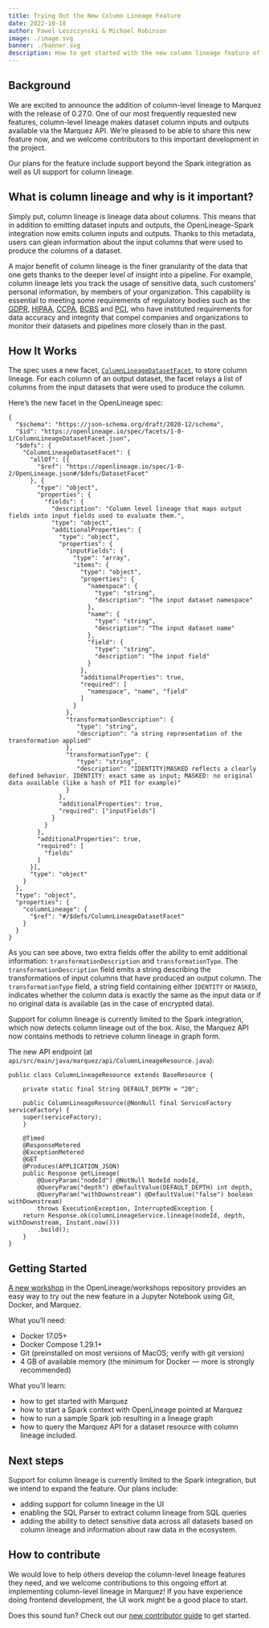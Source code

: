 ```yaml
---
title: Trying Out the New Column Lineage Feature
date: 2022-10-18
author: Pawel Leszczynski & Michael Robinson
image: ./image.svg
banner: ./banner.svg
description: How to get started with the new column lineage feature of Marquez. 
---
```


## Background

We are excited to announce the addition of column-level lineage to Marquez with the release of 0.27.0. One of our most frequently requested new features, column-level lineage makes dataset column inputs and outputs available via the Marquez API. We’re pleased to be able to share this new feature now, and we welcome contributors to this important development in the project.

Our plans for the feature include support beyond the Spark integration as well as UI support for column lineage.  

## What is column lineage and why is it important?

Simply put, column lineage is lineage data about columns. This means that in addition to emitting dataset inputs and outputs, the OpenLineage-Spark integration now emits column inputs and outputs. Thanks to this metadata, users can glean information about the input columns that were used to produce the columns of a dataset.

A major benefit of column lineage is the finer granularity of the data that one gets thanks to the deeper level of insight into a pipeline. For example, column lineage lets you track the usage of sensitive data, such customers’ personal information, by members of your organization. This capability is essential to meeting some requirements of regulatory bodies such as the [GDPR](https://gdpr-info.eu/), [HIPAA](https://www.hhs.gov/hipaa/index.html), [CCPA](https://oag.ca.gov/privacy/ccpa), [BCBS](https://www.bis.org/bcbs/) and [PCI](https://www.pcisecuritystandards.org/), who have instituted requirements for data accuracy and integrity that compel companies and organizations to monitor their datasets and pipelines more closely than in the past. 

## How It Works

The spec uses a new facet, [`ColumnLineageDatasetFacet`](https://github.com/OpenLineage/OpenLineage/blob/main/spec/facets/ColumnLineageDatasetFacet.json), to store column lineage. For each column of an output dataset, the facet relays a list of columns from the input datasets that were used to produce the column.

Here’s the new facet in the OpenLineage spec:

```
{
  "$schema": "https://json-schema.org/draft/2020-12/schema",
  "$id": "https://openlineage.io/spec/facets/1-0-1/ColumnLineageDatasetFacet.json",
  "$defs": {
    "ColumnLineageDatasetFacet": {
      "allOf": [{
        "$ref": "https://openlineage.io/spec/1-0-2/OpenLineage.json#/$defs/DatasetFacet"
      }, {
        "type": "object",
        "properties": {
          "fields": {
            "description": "Column level lineage that maps output fields into input fields used to evaluate them.",
            "type": "object",
            "additionalProperties": {
              "type": "object",
              "properties": {
                "inputFields": {
                  "type": "array",
                  "items": {
                    "type": "object",
                    "properties": {
                      "namespace": {
                        "type": "string",
                        "description": "The input dataset namespace"
                      },
                      "name": {
                        "type": "string",
                        "description": "The input dataset name"
                      },
                      "field": {
                        "type": "string",
                        "description": "The input field"
                      }
                    },
                    "additionalProperties": true,
                    "required": [
                      "namespace", "name", "field"
                    ]
                  }
                },
                "transformationDescription": {
                   "type": "string",
                   "description": "a string representation of the transformation applied"
                },
                "transformationType": {
                   "type": "string",
                   "description": "IDENTITY|MASKED reflects a clearly defined behavior. IDENTITY: exact same as input; MASKED: no original data available (like a hash of PII for example)"
                }
              },
              "additionalProperties": true,
              "required": ["inputFields"]
            }      
          }    
        },
        "additionalProperties": true,
        "required": [
          "fields"
        ]
      }],
      "type": "object"
    }
  },
  "type": "object",
  "properties": {
    "columnLineage": {
      "$ref": "#/$defs/ColumnLineageDatasetFacet"
    }
  }
}
```

As you can see above, two extra fields offer the ability to emit additional information: `transformationDescription` and `transformationType`. The `transformationDescription` field emits a string describing the transformations of input columns that have produced an output column. The `transformationType` field, a string field containing either `IDENTITY` or `MASKED`, indicates whether the column data is exactly the same as the input data or if no original data is available (as in the case of encrypted data).

Support for column lineage is currently limited to the Spark integration, which now detects column lineage out of the box. Also, the Marquez API now contains methods to retrieve column lineage in graph form.

The new API endpoint (at `api/src/main/java/marquez/api/ColumnLineageResource.java`):

```
public class ColumnLineageResource extends BaseResource {

    private static final String DEFAULT_DEPTH = "20";

    public ColumnLineageResource(@NonNull final ServiceFactory serviceFactory) {
    super(serviceFactory);
    }

    @Timed
    @ResponseMetered
    @ExceptionMetered
    @GET
    @Produces(APPLICATION_JSON)
    public Response getLineage(
        @QueryParam("nodeId") @NotNull NodeId nodeId,
        @QueryParam("depth") @DefaultValue(DEFAULT_DEPTH) int depth,
        @QueryParam("withDownstream") @DefaultValue("false") boolean withDownstream)
        throws ExecutionException, InterruptedException {
    return Response.ok(columnLineageService.lineage(nodeId, depth, withDownstream, Instant.now()))
        .build();
    }
}
```

## Getting Started

[A new workshop](https://github.com/OpenLineage/workshops/tree/main/spark) in the OpenLineage/workshops repository provides an easy way to try out the new feature in a Jupyter Notebook using Git, Docker, and Marquez. 

What you’ll need:
- Docker 17.05+
- Docker Compose 1.29.1+
- Git (preinstalled on most versions of MacOS; verify with git version)
- 4 GB of available memory (the minimum for Docker — more is strongly recommended)

What you’ll learn:
- how to get started with Marquez
- how to start a Spark context with OpenLineage pointed at Marquez
- how to run a sample Spark job resulting in a lineage graph
- how to query the Marquez API for a dataset resource with column lineage included.

## Next steps

Support for column lineage is currently limited to the Spark integration, but we intend to expand the feature. Our plans include:
- adding support for column lineage in the UI
- enabling the SQL Parser to extract column lineage from SQL queries
- adding the ability to detect sensitive data across all datasets based on column lineage and information about raw data in the ecosystem.

## How to contribute

We would love to help others develop the column-level lineage features they need, and we welcome contributions to this ongoing effort at implementing column-level lineage in Marquez! If you have experience doing frontend development, the UI work might be a good place to start. 

Does this sound fun? Check out our [new contributor guide](https://github.com/MarquezProject/marquez/blob/main/CONTRIBUTING.md) to get started.
